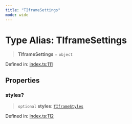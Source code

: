 ```yaml
---
title: "TIframeSettings"
mode: wide
---
```

  
# Type Alias: TIframeSettings

> **TIframeSettings** = `object`

Defined in: [index.ts:111](https://github.com/tkhq/sdk/blob/ee72856c3f450731d7501ab05001215768b71500/packages/iframe-stamper/src/index.ts#L111)

## Properties

### styles?

> `optional` **styles**: [`TIframeStyles`](../TIframeStyles/readme)

Defined in: [index.ts:112](https://github.com/tkhq/sdk/blob/ee72856c3f450731d7501ab05001215768b71500/packages/iframe-stamper/src/index.ts#L112)
